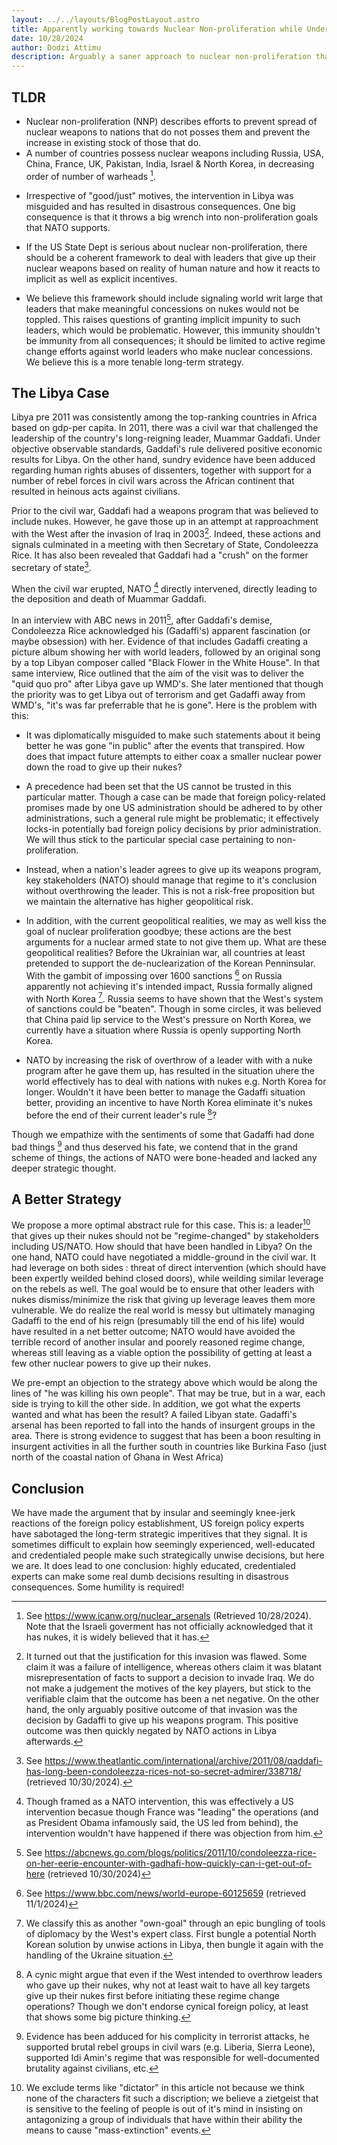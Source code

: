 ```yaml
---
layout: ../../layouts/BlogPostLayout.astro
title: Apparently working towards Nuclear Non-proliferation while Undermining it.
date: 10/28/2024
author: Dodzi Attimu
description: Arguably a saner approach to nuclear non-proliferation than what the experts have utilized so far
---
```


## TLDR
- Nuclear non-proliferation (NNP) describes efforts to prevent spread of nuclear weapons to nations that do not posses them and prevent the increase in existing stock of those that do.
- A number of countries possess nuclear weapons including Russia, USA, China, France, UK, Pakistan, India, Israel & North Korea, in decreasing order of number of warheads [^is-nukes].

[^is-nukes]: See https://www.icanw.org/nuclear_arsenals (Retrieved 10/28/2024). Note that the Israeli goverment has not officially acknowledged that it has nukes, it is widely believed that it has.

- Irrespective of "good/just" motives, the intervention in Libya was misguided and has resulted in disastrous consequences. One big consequence is that it throws a big wrench into non-proliferation goals that NATO supports.

- If the US State Dept is serious about nuclear non-proliferation, there should be a coherent framework to deal with leaders that give up their nuclear weapons based on reality of human nature and how it reacts to implicit as well as explicit incentives.

- We believe this framework should include signaling world writ large that leaders that make meaningful concessions on nukes would not be toppled. This raises questions of granting implicit impunity to such leaders, which would be problematic. However, this immunity shouldn't be immunity from all consequences; it should be limited to active regime change efforts against world leaders who make nuclear concessions. We believe this is a more tenable long-term strategy.


## The Libya Case
Libya pre 2011 was consistently among the top-ranking countries in Africa based on gdp-per capita. In 2011, there was a civil war that challenged the leadership of the country's long-reigning leader, Muammar Gaddafi. Under objective observable standards, Gaddafi's rule delivered positive economic results for Libya. On the other hand, sundry evidence have been adduced regarding human rights abuses of dissenters, together with support for a number of rebel forces in civil wars across the African continent that resulted in heinous acts against civilians.

Prior to the civil war, Gaddafi had a weapons program that was believed to include nukes. However, he gave those up in an attempt at rapproachment with the West after the invasion of Iraq in 2003[^only-adv]. Indeed, these actions and signals culminated in a meeting with then Secretary of State, Condoleezza Rice. It has also been revealed that Gaddafi had a "crush" on the former secretary of state[^crush].

[^only-adv]: It turned out that the justification for this invasion was flawed. Some claim it was a failure of intelligence, whereas others claim it was blatant misrepresentation of facts to support a decision to invade Iraq. We do not make a judgement the motives of the key players, but stick to the verifiable claim that the outcome has been a net negative. On the other hand, the only arguably positive outcome of that invasion was the decision by Gadaffi to give up his weapons program. This positive outcome was then quickly negated by NATO actions in Libya afterwards.

[^crush]:See https://www.theatlantic.com/international/archive/2011/08/qaddafi-has-long-been-condoleezza-rices-not-so-secret-admirer/338718/ (retrieved 10/30/2024).

When the civil war erupted, NATO [^nato] directly intervened, directly leading to the deposition and death of Muammar Gaddafi. 
[^nato]: Though framed as a NATO intervention, this was effectively a US intervention becasue though France was "leading" the operations (and as President Obama infamously said, the US led from behind), the intervention wouldn't have happened if there was objection from him. 

In an interview with ABC news in 2011[^abc-int], after Gaddafi's demise, Condoleezza Rice acknowledged his (Gadaffi's) apparent fascination (or maybe obsession) with her. Evidence of that includes Gadaffi creating a picture album showing her with world leaders, followed by an original song by a top Libyan composer called "Black Flower in the White House". In that same interview, Rice outlined that the aim of the visit was to deliver the "quid quo pro" after Libya gave up WMD's. She later mentioned that though the priority was to get Libya out of terrorism and get Gadaffi away from WMD's, "it's was far preferrable that he is gone".
Here is the problem with this:
- It was diplomatically misguided to make such statements about it being better he was gone "in public" after the events that transpired. How does that impact future attempts to either coax a smaller nuclear power down the road to give up their nukes?
- A precedence had been set that the US cannot be trusted in this particular matter. Though a case can be made that foreign policy-related promises made by one US administration should be adhered to by other administrations, such a general rule might be problematic; it effectively locks-in potentially bad foreign policy decisions by prior administration. We will thus stick to the particular special case pertaining to non-proliferation. 
- Instead, when a nation's leader agrees to give up its weapons program, key stakeholders (NATO) should manage that regime to it's conclusion without overthrowing the leader. This is not a risk-free proposition but we maintain the alternative has higher geopolitical risk.
- In addition, with the current geopolitical realities, we may as well kiss the goal of nuclear proliferation goodbye; these actions are the best arguments for a nuclear armed state to not give them up. What are these geopolitical realities? Before the Ukrainian war, all countries at least pretended to support the de-nuclearization of the Korean Penninsular. With the gambit of impossing over 1600 sanctions [^geopol] on Russia apparently not achieving it's intended impact, Russia formally aligned with North Korea [^own-goal]. Russia seems to have shown that the West's system of sanctions could be "beaten". Though in some circles, it was believed that China paid lip service to the West's pressure on North Korea, we currently have a situation where Russia is openly supporting North Korea. 

- NATO by increasing the risk of overthrow of a leader with with a nuke program after he gave them up, has resulted in the situation uhere the world effectively has to deal with nations with nukes e.g. North Korea for longer. Wouldn't it have been better to manage the Gadaffi situation better, providing an incentive to have North Korea eliminate it's nukes before the end of their current leader's rule [^cynic]?

[^geopol]: See https://www.bbc.com/news/world-europe-60125659 (retrieved 11/1/2024)
[^cynic]: A cynic might argue that even if the West intended to overthrow leaders who gave up their nukes, why not at least wait to have all key targets give up their nukes first before initiating these regime change operations? Though we don't endorse cynical foreign policy, at least that shows some big picture thinking.

[^abc-int]: See https://abcnews.go.com/blogs/politics/2011/10/condoleezza-rice-on-her-eerie-encounter-with-gadhafi-how-quickly-can-i-get-out-of-here (retrieved 10/30/2024)

Though we empathize with the sentiments of some that Gadaffi had done bad things [^gadaffi-evils] and thus deserved his fate, we contend that in the grand scheme of things, the actions of NATO were bone-headed and lacked any deeper strategic thought. 

[^gadaffi-evils]: Evidence has been adduced for his complicity in terrorist attacks, he supported brutal rebel groups in civil wars (e.g. Liberia, Sierra Leone), supported Idi Amin's regime that was responsible for well-documented brutality against civilians, etc. 

[^own-goal]: We classify this as another "own-goal" through an epic bungling of tools of diplomacy by the West's expert class. First bungle a potential North Korean solution by unwise actions in Libya, then bungle it again with the handling of the Ukraine situation.[^validity]

## A Better Strategy
We propose a more optimal abstract rule for this case. This is: a leader[^dictator] that gives up their nukes should not be "regime-changed" by stakeholders including US/NATO. How should that have been handled in Libya? On the one hand, NATO could have negotiated a middle-ground in the civil war. It had leverage on both sides : threat of direct intervention (which should have been expertly weilded behind closed doors), while weilding similar leverage on the rebels as well. The goal would be to ensure that other leaders with nukes dismiss/minimize the risk that giving up leverage leaves them more vulnerable. We do realize the real world is messy but ultimately managing Gadaffi to the end of his reign (presumably till the end of his life) would have resulted in a net better outcome; NATO would have avoided the terrible record of another insular and poorely reasoned regime change, whereas still leaving as a viable option the possibility of getting at least a few other nuclear powers to give up their nukes.

We pre-empt an objection to the strategy above which would be along the lines of "he was killing his own people". That may be true, but in a war, each side is trying to kill the other side. In addition, we got what the experts wanted and what has been the result? A failed Libyan state. Gadaffi's arsenal has been reported to fall into the hands of insurgent groups in the area. There is strong evidence to suggest that has been a boon resulting in insurgent activities in all the further south in countries like Burkina Faso (just north of the coastal nation of Ghana in West Africa)

[^dictator]: We exclude terms like "dictator" in this article not because we think none of the characters fit such a discription; we believe a zietgeist that is sensitive to the feeling of people is out of it's mind in insisting on antagonizing a group of individuals that have within their ability the means to cause "mass-extinction" events. 

## Conclusion
We have made the argument that by insular and seemingly knee-jerk reactions of the foreign policy establishment, US foreign policy experts have sabotaged the long-term strategic imperitives that they signal. It is sometimes difficult to explain how seemingly experienced, well-educated and credentialed people make such strategically unwise decisions, but here we are. It does lead to one conclusion: highly educated, credentialed experts can make some real dumb decisions resulting in disastrous consequences. Some humility is required!

[^validity]: As pertains to Ukraine-Russia, we eschew declarations regarding "democray", "dictatorships", justification of either side's actions etc. Serveral such talk/articles exist on the internet; we don't intend to add to that genre of work. We take a pragmatic posture in addressing the crux of the issues, decisions and implications thereof. In addition, we expect a modicum of intellectual maturity of the reader. This is the acumen to differentiate between a prediction or explanation of an outcome vs an endorsement of said outcome. 

